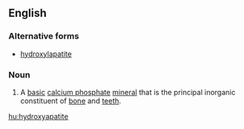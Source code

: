 ==English==
{{wikipedia}}

===Alternative forms===
* [[hydroxylapatite]]

===Noun===
{{en-noun}}

# A [[basic]] [[calcium phosphate]] [[mineral]] that is the principal inorganic constituent of [[bone]] and [[teeth]].

[[hu:hydroxyapatite]]